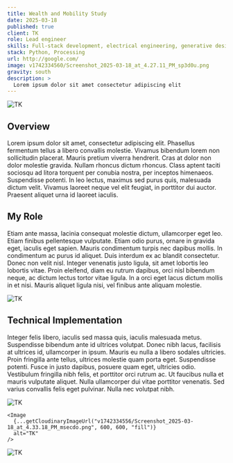 ```yaml
---
title: Wealth and Mobility Study
date: 2025-03-18
published: true
client: TK
role: Lead engineer
skills: Full-stack development, electrical engineering, generative design
stack: Python, Processing
url: http://google.com/
image: v1742334560/Screenshot_2025-03-18_at_4.27.11_PM_sp3d0u.png
gravity: south
description: >
  Lorem ipsum dolor sit amet consectetur adipiscing elit
---
```



<ProjectInfo frontmatter={frontmatter} />

<div class="image-layout">
  <div class="image-full-width">
    <Image
      {...getCloudinaryImageUrl("v1742334560/Screenshot_2025-03-18_at_4.27.11_PM_sp3d0u.png", 1200, 600, "fill", "center")}
      alt="TK"
    />
  </div>
</div>

## Overview
Lorem ipsum dolor sit amet, consectetur adipiscing elit. Phasellus fermentum tellus a libero convallis molestie. Vivamus bibendum lorem non sollicitudin placerat. Mauris pretium viverra hendrerit. Cras at dolor non dolor molestie gravida. Nullam rhoncus dictum rhoncus. Class aptent taciti sociosqu ad litora torquent per conubia nostra, per inceptos himenaeos. Suspendisse potenti. In leo lectus, maximus sed purus quis, malesuada dictum velit. Vivamus laoreet neque vel elit feugiat, in porttitor dui auctor. Praesent aliquet urna id laoreet iaculis.

## My Role
Etiam ante massa, lacinia consequat molestie dictum, ullamcorper eget leo. Etiam finibus pellentesque vulputate. Etiam odio purus, ornare in gravida eget, iaculis eget sapien. Mauris condimentum turpis nec dapibus mollis. In condimentum ac purus id aliquet. Duis interdum ex ac blandit consectetur. Donec non velit nisl. Integer venenatis justo ligula, sit amet lobortis leo lobortis vitae. Proin eleifend, diam eu rutrum dapibus, orci nisl bibendum neque, ac dictum lectus tortor vitae ligula. In a orci eget lacus dictum mollis in et nisi. Mauris aliquet ligula nisi, vel finibus ante aliquam molestie.

<div class="image-layout">
  <div class="image-full-width">
    <Image
      {...getCloudinaryImageUrl("v1742334566/Screenshot_2025-03-18_at_4.29.52_PM_zdruo1.png", 1200, 600, "fill", "north")}
      alt="TK"
    />
  </div>
</div>

## Technical Implementation
Integer felis libero, iaculis sed massa quis, iaculis malesuada metus. Suspendisse bibendum ante id ultrices volutpat. Donec nibh lacus, facilisis at ultrices id, ullamcorper in ipsum. Mauris eu nulla a libero sodales ultricies. Proin fringilla ante tellus, ultrices molestie quam porta eget. Suspendisse potenti. Fusce in justo dapibus, posuere quam eget, ultricies odio. Vestibulum fringilla nibh felis, et porttitor orci rutrum ac. Ut faucibus nulla et mauris vulputate aliquet. Nulla ullamcorper dui vitae porttitor venenatis. Sed varius convallis felis eget pulvinar. Nulla nec volutpat nibh.

<div class="image-layout">
  <div class="image-grid grid-2">
    <Image
      {...getCloudinaryImageUrl("v1742334557/Screenshot_2025-03-18_at_4.32.15_PM_tlyoin.png", 600, 600, "fill")}
      alt="TK"
    />

    <Image
      {...getCloudinaryImageUrl("v1742334556/Screenshot_2025-03-18_at_4.33.18_PM_msecdo.png", 600, 600, "fill")}
      alt="TK"
    />
  </div>

  <div class="image-full-width">
    <Image
      {...getCloudinaryImageUrl("v1742334563/Screenshot_2025-03-18_at_4.33.10_PM_c3zhn7.png", 1200, 600, "fill", "center")}
      alt="TK"
    />
  </div>
</div>

